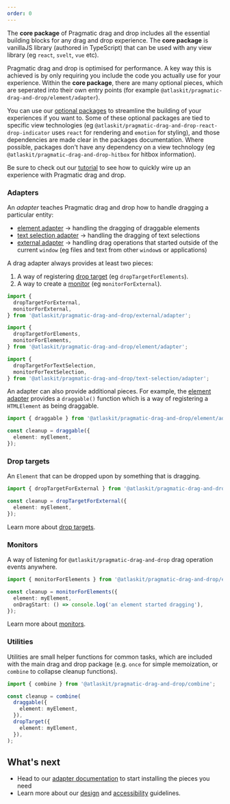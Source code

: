 ```yaml
---
order: 0
---
```



The **core package** of Pragmatic drag and drop includes all the essential building blocks for any drag and drop experience. The **core package** is vanillaJS library (authored in TypeScript) that can be used with any view library (eg `react`, `svelt`, `vue` etc).

Pragmatic drag and drop is optimised for performance. A key way this is achieved is by only requiring you include the code you actually use for your experience. Within the **core package**, there are many optional pieces, which are seperated into their own entry points (for example `@atlaskit/pragmatic-drag-and-drop/element/adapter`).

You can use our [optional packages](./optional-packages) to streamline the building of your experiences if you want to. Some of these optional packages are tied to specific view technologies (eg `@atlaskit/pragmatic-drag-and-drop-react-drop-indicator` uses `react` for rendering and `emotion` for styling), and those dependencies are made clear in the packages documentation. Where possible, packages don't have any dependency on a view technology (eg `@atlaskit/pragmatic-drag-and-drop-hitbox` for hitbox information).

<SectionMessage appearance="success">

Be sure to check out our [tutorial](./tutorial) to see how to quickly wire up an experience with Pragmatic drag and drop.

</SectionMessage>

### Adapters

An _adapter_ teaches Pragmatic drag and drop how to handle dragging a particular entity:

- [element adapter](./adapters/element) → handling the dragging of draggable elements
- [text selection adapter](./adapters/text-selection) → handling the dragging of text selections
- [external adapter](./adapters/external) → handling drag operations that started outside of the current `window` (eg files and text from other `window`s or applications)

A drag adapter always provides at least two pieces:

1. A way of registering [drop target](./drop-targets) (eg `dropTargetForElements`).
2. A way to create a [monitor](./monitor) (eg `monitorForExternal`).

```ts
import {
  dropTargetForExternal,
  monitorForExternal,
} from '@atlaskit/pragmatic-drag-and-drop/external/adapter';

import {
  dropTargetForElements,
  monitorForElements,
} from '@atlaskit/pragmatic-drag-and-drop/element/adapter';

import {
  dropTargetForTextSelection,
  monitorForTextSelection,
} from '@atlaskit/pragmatic-drag-and-drop/text-selection/adapter';
```

An adapter can also provide additional pieces. For example, the [element adapter](./adapters/element) provides a `draggable()` function which is a way of registering a `HTMLElement` as being draggable.

```ts
import { draggable } from '@atlaskit/pragmatic-drag-and-drop/element/adapter';

const cleanup = draggable({
  element: myElement,
});
```

### Drop targets

An `Element` that can be dropped upon by something that is dragging.

```ts
import { dropTargetForExternal } from '@atlaskit/pragmatic-drag-and-drop/external/adapter';

const cleanup = dropTargetForExternal({
  element: myElement,
});
```

Learn more about [drop targets](./drop-targets).

### Monitors

A way of listening for `@atlaskit/pragmatic-drag-and-drop` drag operation events anywhere.

```ts
import { monitorForElements } from '@atlaskit/pragmatic-drag-and-drop/element/adapter';

const cleanup = monitorForElements({
  element: myElement,
  onDragStart: () => console.log('an element started dragging'),
});
```

Learn more about [monitors](./monitors).

### Utilities

Utilities are small helper functions for common tasks, which are included with the main drag and drop package (e.g. `once` for simple memoization, or `combine` to collapse cleanup functions).

```ts
import { combine } from '@atlaskit/pragmatic-drag-and-drop/combine';

const cleanup = combine(
  draggable({
    element: myElement,
  }),
  dropTarget({
    element: myElement,
  }),
);
```

## What's next

- Head to our [adapter documentation](./adapters) to start installing the pieces you need
- Learn more about our [design](./design-guidelines) and [accessibility](./accessibility-guidelines) guidelines.
